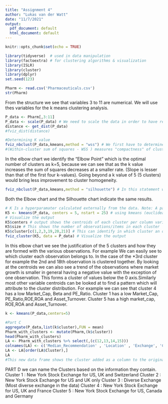 ---
title: "Assignment 4"
author: "Lukas van der Watt"
date: "11/7/2021"
output:
  pdf_document: default
  html_document: default
---

```{r setup, include=FALSE}
knitr::opts_chunk$set(echo = TRUE)
```

```{r}
library(tidyverse)  # used in data manipulation
library(factoextra) # for clustering algorithms & visualization
library(ISLR)
library(cluster)
library(dplyr)
set.seed(123)
```

```{r}
Pharm <- read.csv('Pharmaceuticals.csv')
str(Pharm)
```
From the structure we see that variables 3 to 11 are numerical. We will use thes variables for the k means clustering analysis.
```{r}
P_data <- Pharm[,3:11]
P_data <- scale(P_data) # We need to scale the data in order to have releavant numbers that are free of variations in units. This allows us to get a consistent measure of distance.
distance <- get_dist(P_data)
#fviz_dist(distance)
```

```{r}
#Determining K value
fviz_nbclust(P_data,kmeans,method = "wss") # We first have to determine the optimal k value using the "elbow chart" 
#(Within-cluster sum of squares - WSS ) measures "compactness" of clustersthe meaning the smaller the value the more similar the observations/items in the cluster are.
```
In the elbow chart we identify the "Elbow Point" which is the optimal number of clusters as k=5, because we can see that as the k value increases the sum of squares decreases at a smaller rate. (Slope is lesser than that of the first four k-values).
Going beyond a k value of 5  (5 clusters) would bring less improvement to cluster homogeneity.
```{r}
fviz_nbclust(P_data,kmeans,method = "silhouette") # In this statement we are essentially doing the same thing we did in the elbow chart which is determining the best value for k (optimal number of clusters thet should be formed). This is called the silhouette method and we can see the max silhoutte width occuring at k = 5

```
Both the Elbow chart and the Silhouette chart indicate the same results.
```{r}
# K Is a hyperparamater calculated externally from the data. Note: A parameter is calculated from the data.
K5 <- kmeans(P_data, centers = 5, nstart = 25) # using kmeans (euclidean distance) where k = 5 and the number of restarts = 25.
# Visualize the output
K5$centers # output shows the centroids of each cluster per column variable
K5$size # This shows the number of observations/items in each cluster
K5$cluster[c(1,2,3,19,20,21)] # This can identify in which cluster an observation belongs in.
fviz_cluster(K5, data = P_data) # Visualize the output
```
In this elbow chart we see the justification of the 5 clusters and how they are formed with the various observations. For example We can easily see to which cluster each observation belongs to. In the case of the *3rd cluster for example the 2nd and 18th observation is clustered together.
By looking at the centroids we can also see a trend of the observations where market growth is smaller in general having a negative value with the exception of one observation.  This forms a cluster of values below the 0 axis.Similarly most other variable centroids can be looked at to find a pattern which will attribute to the cluster distribution. For example we can see that cluster 4 has a low Market_Cap, Beta and PE_Ratio. Cluster 1 has a low Market_Cap, PE_Ratio,ROE,ROA and Asset_Turnover.    Cluster 5 has a high market_cap, ROE,ROA and Asset_Turnover.

```{r}
k <- kmeans(P_data,centers=5)
```

```{r}
#Part C
aggregate(P_data,list(k$cluster),FUN = mean)
Pharm_with_clusters <- mutate(Pharm,(k$cluster))
head(Pharm_with_clusters)
LA <- Pharm_with_clusters %>% select(,(c(12,13,14,15)))
colnames(LA) <- c('Median_Recommendation' , 'Location' , 'Exchange', 'Cluster')
LA <- LA[order(LA$Cluster),]
LA
#This new data frame shows the cluster added as a column to the original data.
```

PART D
we can name the Clusters based on the information they contain. 
Cluster 1 : New York Stock Exchange for US, UK and Switzerland
Cluster 2 : New York Stock Exchange for US and UK only
Cluster 3 : Diverse Exchange (Most diverse exchange in the data)
Cluster 4 : New York Stock Exchange for US, UK and France
Cluster 5 : New York Stock Exchange for US, Canada and Germany
